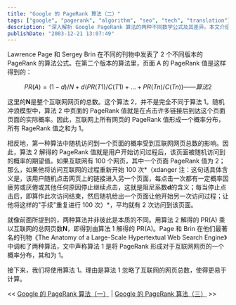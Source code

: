 ---
title: "Google 的 PageRank 算法（二）"
tags: ["google", "pagerank", "algorithm", "seo", "tech", "translation"]
description: "深入解析 Google PageRank 算法的两种不同数学公式及其差异。本文介绍了算法的第二种表示方式 PR(A) = (1-d)/N + d(PR(T1)/C(T1) + ... + PR(Tn)/C(Tn))，并详细说明了加入网页总数 N 的概率分布意义，以及两种算法之间的等价转换关系。"
publishDate: "2003-12-21 13:07:49"
---

Lawrence Page 和 Sergey Brin 在不同的刊物中发表了 2 个不同版本的 PageRank 的算法公式。在第二个版本的算法里，页面 A 的 PageRank 值是这样得到的：

```math
PR(A) = (1-d) / N + d (PR(T1)/C(T1) + ... + PR(Tn)/C(Tn)) ——算法2
```

这里的**N**是整个互联网网页的总数。这个算法 2，并不是完全不同于算法 1。随机冲浪模型中，算法 2 中页面的 PageRank 值就是在点击许多链接后到达这个页面页面的实际概率。因此，互联网上所有网页的 PageRank 值形成一个概率分布，所有 RageRank 值之和为 1。

相反地，第一种算法中随机访问到一个页面的概率受到互联网网页总数的影响。因此，算法 2 解得的 PageRank 值就是用户开始访问过程后，该页面被随机访问到的概率的期望值。如果互联网有 100 个网页，其中一个页面 PageRank 值为 2；那么，如果他将访问互联网的过程重新开始 100 次*（xdanger 注：这句话具体含义是，该用户随机点击网页上的链接进入另一个页面，每点击一次都有一定概率因疲劳或厌倦或其他任何原因停止继续点击，这就是阻尼系数**d**的含义；每当停止点击后，即算作此次访问结束，然后随机给出一个页面让他开始另一次访问过程；让他将这样的"手续"重复进行 100 次）*，平均就有 2 次访问到该页面。

就像前面所提到的，两种算法并非彼此是本质的不同。用算法 2 解得的 PR(A) 乘以互联网的总网页数**N**，即得到由算法 1 解得的 PR(A)。Page 和 Brin 在他们最著名的刊物《The Anatomy of a Large-Scale Hypertextual Web Search Engine》中调和了两种算法，文中声称算法 1 是将 PageRank 形成对于互联网网页的一个概率分布，其和为 1。

接下来，我们将使用算法 1。理由是算法 1 忽略了互联网的网页总数，使得更易于计算。

<< [Google 的 PageRank 算法（一）](http://blog.xdanger.com/archives/2003/12/19/000051.html) | [Google 的 PageRank 算法（三）](http://blog.xdanger.com/archives/2003/12/27/000058.html) >>

